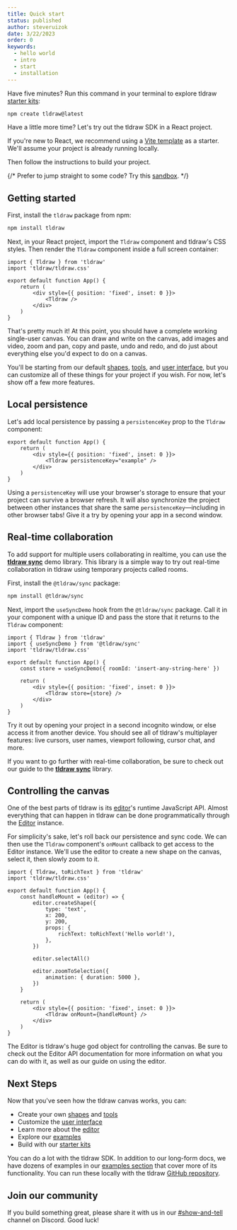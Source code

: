 ```yaml
---
title: Quick start
status: published
author: steveruizok
date: 3/22/2023
order: 0
keywords:
  - hello world
  - intro
  - start
  - installation
---
```


Have five minutes? Run this command in your terminal to explore tldraw [starter kits](/starter-kits):

```bash
npm create tldraw@latest
```

Have a little more time? Let's try out the tldraw SDK in a React project.

If you're new to React, we recommend using a [Vite template](https://vitejs.dev/guide/#scaffolding-your-first-vite-project) as a starter. We'll assume your project is already running locally.

Then follow the instructions to build your project.

{/* Prefer to jump straight to some code? Try this [sandbox](https://stackblitz.com/edit/vitejs-vite-ahoswhus?file=src%2FApp.tsx). */}

## Getting started

First, install the `tldraw` package from npm:

```bash
npm install tldraw
```

Next, in your React project, import the `Tldraw` component and tldraw's CSS styles. Then render the `Tldraw` component inside a full screen container:

```tsx
import { Tldraw } from 'tldraw'
import 'tldraw/tldraw.css'

export default function App() {
	return (
		<div style={{ position: 'fixed', inset: 0 }}>
			<Tldraw />
		</div>
	)
}
```

That's pretty much it! At this point, you should have a complete working single-user canvas. You can draw and write on the canvas, add images and video, zoom and pan, copy and paste, undo and redo, and do just about everything else you'd expect to do on a canvas.

You'll be starting from our default [shapes](/docs/shapes), [tools](/docs/tools), and [user interface](/docs/user-interface), but you can customize all of these things for your project if you wish. For now, let's show off a few more features.

## Local persistence

Let's add local persistence by passing a `persistenceKey` prop to the `Tldraw` component:

<FocusLines lines={[4]}>

```tsx
export default function App() {
	return (
		<div style={{ position: 'fixed', inset: 0 }}>
			<Tldraw persistenceKey="example" />
		</div>
	)
}
```

</FocusLines>

Using a `persistenceKey` will use your browser's storage to ensure that your project can survive a browser refresh. It will also synchronize the project between other instances that share the same `persistenceKey`—including in other browser tabs! Give it a try by opening your app in a second window.

## Real-time collaboration

To add support for multiple users collaborating in realtime, you can use the [**tldraw sync**](/docs/sync) demo library. This library is a simple way to try out real-time collaboration in tldraw using temporary projects called rooms.

First, install the `@tldraw/sync` package:

```bash
npm install @tldraw/sync
```

Next, import the `useSyncDemo` hook from the `@tldraw/sync` package. Call it in your component with a unique ID and pass the store that it returns to the `Tldraw` component:

<FocusLines lines={[2,6,10]}>

```tsx
import { Tldraw } from 'tldraw'
import { useSyncDemo } from '@tldraw/sync'
import 'tldraw/tldraw.css'

export default function App() {
	const store = useSyncDemo({ roomId: 'insert-any-string-here' })

	return (
		<div style={{ position: 'fixed', inset: 0 }}>
			<Tldraw store={store} />
		</div>
	)
}
```

</FocusLines>

Try it out by opening your project in a second incognito window, or else access it from another device. You should see all of tldraw's multiplayer features: live cursors, user names, viewport following, cursor chat, and more.

If you want to go further with real-time collaboration, be sure to check out our guide to the [**tldraw sync**](/docs/sync) library.

## Controlling the canvas

One of the best parts of tldraw is its [editor](/docs/editor)'s runtime JavaScript API. Almost everything that can happen in tldraw can be done programmatically through the [Editor](/docs/editor) instance.

For simplicity's sake, let's roll back our persistence and sync code. We can then use the `Tldraw` component's `onMount` callback to get access to the Editor instance. We'll use the editor to create a new shape on the canvas, select it, then slowly zoom to it.

```tsx
import { Tldraw, toRichText } from 'tldraw'
import 'tldraw/tldraw.css'

export default function App() {
	const handleMount = (editor) => {
		editor.createShape({
			type: 'text',
			x: 200,
			y: 200,
			props: {
				richText: toRichText('Hello world!'),
			},
		})

		editor.selectAll()

		editor.zoomToSelection({
			animation: { duration: 5000 },
		})
	}

	return (
		<div style={{ position: 'fixed', inset: 0 }}>
			<Tldraw onMount={handleMount} />
		</div>
	)
}
```

The Editor is tldraw's huge god object for controlling the canvas. Be sure to check out the Editor API documentation for more information on what you can do with it, as well as our guide on using the editor.

## Next Steps

Now that you've seen how the tldraw canvas works, you can:

- Create your own [shapes](/docs/shapes) and [tools](/docs/tools)
- Customize the [user interface](/docs/user-interface)
- Learn more about the [editor](/docs/editor)
- Explore our [examples](/examples)
- Build with our [starter kits](/starter-kits)

You can do a lot with the tldraw SDK. In addition to our long-form docs, we have dozens of examples in our [examples section](/examples) that cover more of its functionality. You can run these locally with the tldraw [GitHub repository](https://github.com/tldraw/tldraw).

## Join our community

If you build something great, please share it with us in our [#show-and-tell](https://discord.tldraw.com/?utm_source=docs&utm_medium=organic&utm_campaign=sociallink) channel on Discord. Good luck!
